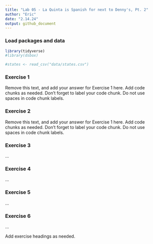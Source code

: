 ```yaml
---
title: "Lab 05 - La Quinta is Spanish for next to Denny's, Pt. 2"
author: "Eric"
date: "2.14.24"
output: github_document
---
```


### Load packages and data

```r
library(tidyverse) 
#library(dsbox) 
```

```r
#states <- read_csv("data/states.csv")
```

### Exercise 1

Remove this text, and add your answer for Exercise 1 here.
Add code chunks as needed.
Don't forget to label your code chunk.
Do not use spaces in code chunk labels.

### Exercise 2

Remove this text, and add your answer for Exercise 1 here.
Add code chunks as needed.
Don't forget to label your code chunk.
Do not use spaces in code chunk labels.

### Exercise 3

...

### Exercise 4

...

### Exercise 5

...

### Exercise 6

...

Add exercise headings as needed.
